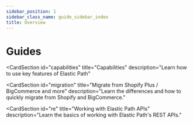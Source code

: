 ```yaml
---
sidebar_position: 1
sidebar_class_name: guide_sidebar_index
title: Overview
---
```



# Guides

<ProductSection></ProductSection>

<CardSection
  id="capabilities"
  title="Capabilities"
  description="Learn how to use key features of Elastic Path"
>
  <Card
    title="Commerce Extensions"
    to="/docs/guides"
    description="Understand Elastic Path's capabilities and Commerce Extensions"
  />
  <Card
    title="Webinar"
    to="/docs/guides"
    description="View our recent webinars"
  />
  <Card
    title="Webhooks & Events"
    to="/docs/guides"
    description="Utilize webhooks to push real-time updates to your server."
  />
  <Card
    title="Product Experience Manager"
    to="/docs/guides"
    description="Learn how to best setup and utilize our catalogs created with Product Experience Manager"
  />
  <Card
    title="No Code Integration"
    to="/docs/guides"
    description="Integrate Elastic Path into your project using an iFrame, eliminating the need for SDKs."
  />
  <Card
    title="Commerce Extensions Presets"
    to="/docs/guides"
    description="Understand what Presets are and how they can be used to configure the meeting experience"
  />
</CardSection>
<CardSection
  id="migration"
  title="Migrate from Shopify Plus / BigCommerce and more"
  description="Learn the differences and how to quickly migrate from Shopify and BigCommerce."
>
  <Card
    title="Migrate from Shopify Plus"
    to="/docs/guides"
  />
  <Card
    title="Migrate from BigCommerce"
    to="/docs/guides"
  />
  <Card
    title="Migrate from Magento"
    to="/docs/guides"
  />
  <Card
    title="Migrate from WooCommerce"
    to="/docs/guides"
  />
</CardSection>
<CardSection
  id="re"
  title="Working with Elastic Path APIs"
  description="Learn the basics of working with Elastic Path's REST APIs."
>
  <Card
    title="REST APIs"
    to="/docs/guides"
    description="Understand how our REST APIs work and how to get started with them"
  />
</CardSection>
